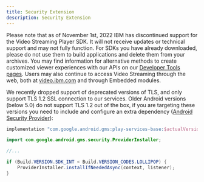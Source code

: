 ```yaml
---
title: Security Extension
description: Security Extension
---
```


<InlineNotification kind="warning">

Please note that as of November 1st, 2022 IBM has discontinued support for the Video Streaming Player SDK. It will not receive updates or technical support and may not fully function. For SDKs you have already downloaded, please do not use them to build applications and delete them from your archives. You may find information for alternative methods to create customized viewer experiences with our APIs on our [Developer Tools pages](https://developers.video.ibm.com/player-api-examples/custom-ui). Users may also continue to access Video Streaming through the web, both at [video.ibm.com](https://video.ibm.com/) and through Embedded modules.

</InlineNotification>

We recently dropped support of deprecated versions of TLS, and only support TLS 1.2 SSL connection to our services. Older Android versions (below 5.0) do not support TLS 1.2 out of the box, if you are targeting these versions you need to include and configure an extra dependency ([Android Security Provider](https://developer.android.com/training/articles/security-gms-provider.html)):

```gradle
implementation "com.google.android.gms:play-services-base:$actualVersionOfPlayServices"
```

```java
import com.google.android.gms.security.ProviderInstaller;

//...

if (Build.VERSION.SDK_INT < Build.VERSION_CODES.LOLLIPOP) {
    ProviderInstaller.installIfNeededAsync(context, listener);
}
```
